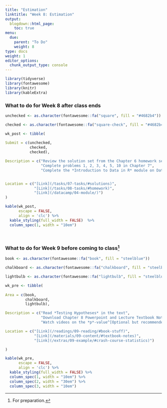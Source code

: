 ```yaml
---
title: "Estimation"
linktitle: "Week 8: Estimation"
output:
  blogdown::html_page:
    toc: true
menu:
  due:
    parent: "To Do"
    weight: 8
type: docs
weight: 1
editor_options: 
  chunk_output_type: console
---
```


```r
library(tidyverse)
library(fontawesome)
library(knitr)
library(kableExtra)
```

### What to do for Week 8 after class ends

```r
unchecked <- as.character(fontawesome::fa("square", fill = "#4682b4"))

checked <- as.character(fontawesome::fa("square-check", fill = "#4682b4"))

wk_post <- tibble(
  
Submit = c(unchecked,
           checked,
           checked),

Description = c("Review the solution set from the Chapter 6 homework set",
                "Complete problems 1, 2, 3, 4, 5, 10 in Chapter 7",
                "Complete the *Introduction to Data in R* module on Data Camp"),


Location = c("[Link](/tasks/07-tasks/#solutions)",
             "[Link](/tasks/08-tasks/#homework)",
             "[Link](/datacamp/04-module/)")
)
```

```r
kable(wk_post, 
      escape = FALSE,
      align = 'clc') %>%
  kable_styling(full_width = FALSE)  %>%
  column_spec(1, width = "10em")
```

<br />

### What to do for Week 9 before coming to class^[For preparation.]

```r
book <- as.character(fontawesome::fa("book", fill = "steelblue"))

chalkboard <- as.character(fontawesome::fa("chalkboard", fill = "steelblue"))

lightbulb <- as.character(fontawesome::fa("lightbulb", fill = "steelblue"))

wk_pre <- tibble(
  
Area = c(book, 
         chalkboard, 
         lightbulb),

Description = c("Read *Testing Hypotheses* in the text",
                "Download Chapter 8 Powerpoint and Lecture Textbook Notes",
                "Watch videos on the *p*-value^[Optional but recommended.]"),

Location = c("[Link](/readings/09-reading/#book-stuff)", 
             "[Link](/materials/09-content/#textbook-notes)",
             "[Link](/extras/09-example/#crash-course-statistics)")

)

```

```r
kable(wk_pre, 
      escape = FALSE,
      align = 'clc') %>%
  kable_styling(full_width = FALSE) %>%
  column_spec(1, width = "10em") %>%
  column_spec(2, width = "30em") %>%
  column_spec(3, width = "10em")
```  
